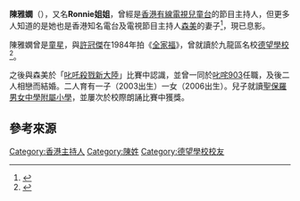 '''陳雅嫻'''（{{bd|?||||}}），又名'''Ronnie姐姐'''，曾經是[[香港有線電視|香港有線電視]][[香港有線電視兒童台|兒童台]]的節目主持人，但更多人知道的是她也是香港知名電台及電視節目主持人[[森美|森美]]的妻子<ref>{{cite news|title=撇甩子女享二人世界 森美拖老婆掃貨高調遊街|url=http://the-sun.on.cc/channels/fea/20081030/20081029232325_0000.html|newspaper=《太陽報》|date=2008-10-30|accessdate=2012-02-03|archive-date=2019-09-12|archive-url=https://web.archive.org/web/20190912120522/http://the-sun.on.cc/channels/fea/20081030/20081029232325_0000.html|dead-url=no}}</ref>，現已息影。

陳雅嫻曾是[[童星|童星]]，與[[許冠傑|許冠傑]]在1984年拍《[[全家福|全家福]]》，曾就讀於九龍區名校[[德望學校|德望學校]]<ref>{{cite news|title=瞞婚藝人陸續有來|url=http://the-sun.on.cc/cnt/entertainment/20100328/00470_010.html|newspaper=《太陽報》|date=2010-03-28|accessdate=2012-02-03|archive-date=2019-09-09|archive-url=https://web.archive.org/web/20190909035021/http://the-sun.on.cc/cnt/entertainment/20100328/00470_010.html|dead-url=no}}</ref>。

之後與森美於「[[叱吒殺戮新大陸|叱吒殺戮新大陸]]」比賽中認識，並曾一同於[[商業二台|叱咤903]]任職，及後二人相戀而結婚。二人育有一子（2003出生）一女（2006出生）。兒子就讀[[聖保羅男女中學附屬小學|聖保羅男女中學附屬小學]]，並屢次於校際朗誦比賽中獲獎。

==參考來源==
{{reflist}}

{{HK-bio-stub}}


[[Category:香港主持人|Category:香港主持人]]
[[Category:陳姓|Category:陳姓]]
[[Category:德望學校校友|Category:德望學校校友]]